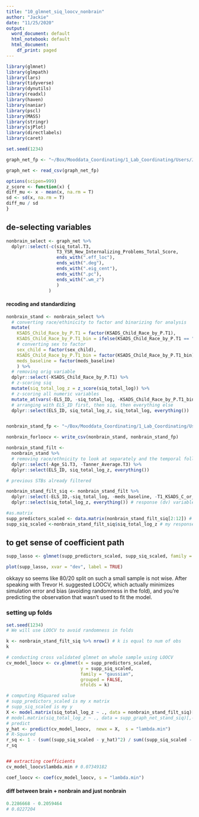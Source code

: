 ```yaml
---
title: "10_glmnet_siq_loocv_nonbrain"
author: "Jackie"
date: "11/25/2020"
output:
  word_document: default
  html_notebook: default
  html_document:
    df_print: paged
---
```


```r
library(glmnet)
library(glmpath)
library(lars)
library(tidyverse)
library(dynutils)
library(readxl)
library(haven)
library(naniar)
library(pscl)
library(MASS)
library(stringr)
library(sjPlot)
library(directlabels)
library(caret)

set.seed(1234)
```

```r
graph_net_fp <- "~/Box/Mooddata_Coordinating/1_Lab_Coordinating/Users/JackieSchwartz/PHIND_RS_and_Suicide/Octo2020Analysis/siq_graph.csv"

graph_net <- read_csv(graph_net_fp)
```

```r
options(scipen=999) 
z_score <- function(x) {
diff_mu <- x - mean(x, na.rm = T)
sd <- sd(x, na.rm = T)
diff_mu / sd
}
```

## de-selecting variables
```r
nonbrain_select <- graph_net %>%
  dplyr::select(-c(siq_total.T3, 
                   T3_YSR_New_Internalizing_Problems_Total_Score,
                   ends_with(".eff_loc"), 
                   ends_with(".deg"),
                   ends_with(".eig_cent"),
                   ends_with(".pc"),
                   ends_with(".wm_z")
                   )
                )
```

#### recoding and standardizing
```r

nonbrain_stand <- nonbrain_select %>%
  # converting race/ethinicity to factor and binarizing for analysis
  mutate(
    KSADS_Child_Race_by_P.T1 = factor(KSADS_Child_Race_by_P.T1),
    KSADS_Child_Race_by_P.T1_bin = ifelse(KSADS_Child_Race_by_P.T1 == "1", "1", "0"),
    # converting sex to factor
    sex_child = factor(sex_child),
    KSADS_Child_Race_by_P.T1_bin = factor(KSADS_Child_Race_by_P.T1_bin),
    meds_baseline = factor(meds_baseline)
    ) %>%
  # removing orig variable
  dplyr::select(-KSADS_Child_Race_by_P.T1) %>%
  # z-scoring siq
  mutate(siq_total_log_z = z_score(siq_total_log)) %>%
  # z-scoring all numeric variables
  mutate_at(vars(-ELS_ID, -siq_total_log, -KSADS_Child_Race_by_P.T1_bin, -sex_child, -T1_KSADS_C_or_P_Thoughts, -T1_KSADS_C_or_P_bx, -meds_baseline), z_score) %>%
  # arranging with ELS_ID first, then siq, then everything else
  dplyr::select(ELS_ID, siq_total_log_z, siq_total_log, everything())


nonbrain_stand_fp <- "~/Box/Mooddata_Coordinating/1_Lab_Coordinating/Users/JackieSchwartz/PHIND_RS_and_Suicide/Octo2020Analysis/siq_nonbrain_stand.csv"

nonbrain_forloocv <- write_csv(nonbrain_stand, nonbrain_stand_fp)
```


```r
nonbrain_stand_filt <- 
  nonbrain_stand %>%
  # removing race/ethnicity to look at separately and the temporal follow-up variables
  dplyr::select(-Age_S1.T3, -Tanner_Average.T3) %>%
  dplyr::select(ELS_ID, siq_total_log_z, everything())

# previous STBs already filtered

```

```r
nonbrain_stand_filt_siq <- nonbrain_stand_filt %>%
  dplyr::select(-ELS_ID,-siq_total_log, -meds_baseline, -T1_KSADS_C_or_P_Thoughts, -T1_KSADS_C_or_P_bx) %>%
  dplyr::select(siq_total_log_z, everything()) # response (dv) variable in first column

#as.matrix
supp_predictors_scaled <- data.matrix(nonbrain_stand_filt_siq[2:12]) # columns 2 - 11 are predictors
supp_siq_scaled <-nonbrain_stand_filt_siq$siq_total_log_z # my response variable
```

## to get sense of coefficient path
```r
supp_lasso <- glmnet(supp_predictors_scaled, supp_siq_scaled, family = "gaussian", alpha = 1)

plot(supp_lasso, xvar = "dev", label = TRUE)
```

okkayy so seems like 80/20 split on such a small sample is not wise. After speaking with Trevor H. suggested LOOCV, which actually minimizes simulation error and bias (avoiding randomness in the fold), and you're predicting the observation that wasn't used to fit the model.

### setting up folds
```r
set.seed(1234)
# We will use LOOCV to avoid randomness in folds

k <- nonbrain_stand_filt_siq %>% nrow() # k is equal to num of obs
k
```


```r
# conducting cross validated glmnet on whole sample using LOOCV
cv_model_loocv <- cv.glmnet(x = supp_predictors_scaled,
                            y = supp_siq_scaled,
                            family = "gaussian",
                            grouped = FALSE,
                            nfolds = k)

# computing RSquared value
# supp_predictors_scaled is my x matrix
# supp_siq_scaled is my y
X <- model.matrix(siq_total_log_z ~ ., data = nonbrain_stand_filt_siq)[,-1]
# model.matrix(siq_total_log_z ~ ., data = supp_graph_net_stand_siq)[,-1]
# predict
y_hat <- predict(cv_model_loocv,  newx = X,  s = "lambda.min")
# R-Squared
r_sq <- 1 - (sum((supp_siq_scaled - y_hat)^2) / sum((supp_siq_scaled - mean(supp_siq_scaled))^2))
r_sq


## extracting coefficients
cv_model_loocv$lambda.min # 0.07349182

coef_loocv <- coef(cv_model_loocv, s = "lambda.min")
```
#### diff between brain + nonbrain and just nonbrain
```r
0.2286668 - 0.2059464
# 0.0227204
```
